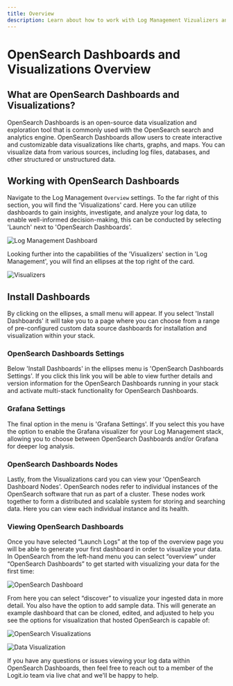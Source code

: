 ```yaml
---
title: Overview
description: Learn about how to work with Log Management Vizualizers and Dashboards in Logit.io
---
```


# OpenSearch Dashboards and Visualizations Overview

## What are OpenSearch Dashboards and Visualizations?

OpenSearch Dashboards is an open-source data visualization and 
exploration tool that is commonly used with the OpenSearch search 
and analytics engine. OpenSearch Dashboards allow users to create 
interactive and customizable data visualizations like charts, graphs, 
and maps. You can visualize data from various sources, including 
log files, databases, and other structured or unstructured data.

## Working with OpenSearch Dashboards

Navigate to the Log Management `Overview` settings. To the far 
right of this section, you will find the 'Visualizations' card. 
Here you can utilize dashboards to gain insights, investigate, 
and analyze your log data, to enable well-informed decision-making, 
this can be conducted by selecting 'Launch' next to 'OpenSearch Dashboards'.

![Log Management Dashboard](@/images/help/log-management/visualizers/log-management-dashboard.png)

Looking further into the capabilities of the 'Visualizers' section in 
'Log Management', you will find an ellipses at the top right of the card.

![Visualizers](@/images/help/log-management/visualizers/visualizers.png)

## Install Dashboards

By clicking on the ellipses, a small menu will appear. If you select 
'Install Dashboards' it will take you to a page where you can choose 
from a range of pre-configured custom data source dashboards for 
installation and visualization within your stack.

### OpenSearch Dashboards Settings

Below 'Install Dashboards' in the ellipses menu is 'OpenSearch Dashboards Settings'. 
If you click this link you will be able to view further details and version 
information for the OpenSearch Dashboards running in your stack and activate 
multi-stack functionality for OpenSearch Dashboards.

### Grafana Settings

The final option in the menu is 'Grafana Settings'. If you select this you 
have the option to enable the Grafana visualizer for your Log Management stack, 
allowing you to choose between OpenSearch Dashboards and/or Grafana 
for deeper log analysis.

### OpenSearch Dashboards Nodes

Lastly, from the Visualizations card you can view your 'OpenSearch Dashboard Nodes'. 
OpenSearch nodes refer to individual instances of the OpenSearch software that 
run as part of a cluster. These nodes work together to form a distributed and 
scalable system for storing and searching data. Here you can view each 
individual instance and its health.

### Viewing OpenSearch Dashboards

Once you have selected “Launch Logs” at the top of the overview page you will be 
able to generate your first dashboard in order to visualize your data. In OpenSearch 
from the left-hand menu you can select “overview” under “OpenSearch Dashboards” to 
get started with visualizing your data for the first time:

![OpenSearch Dashboard](@/images/help/log-management/visualizers/opensearch-dashboard.png)

From here you can select “discover” to visualize your ingested data in more detail. 
You also have the option to add sample data. This will generate an example dashboard 
that can be cloned, edited, and adjusted to help you see the options for 
visualization that hosted OpenSearch is capable of:

![OpenSearch Visualizations](@/images/help/log-management/visualizers/opensearch-visualization.png)

![Data Visualization](@/images/help/log-management/visualizers/data-visualization.png)

If you have any questions or issues viewing your log data within OpenSearch Dashboards, 
then feel free to reach out to a member of the Logit.io team via live chat and we'll be happy to help.